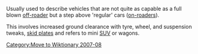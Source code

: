 [[Category:Move to Wiktionary 2007-08]]
{{Unreferenced|date=August 2007}}
{{Wikify|date=August 2007}}
Usually used to describe vehicles that are not quite as capable as a full blown [[off-roader]] but a step above 'regular' cars ([[on-roaders]]).

This involves increased ground clearance with tyre, wheel, and suspension tweaks, [[skid plates]] and refers to mini [[SUV]] or wagons.

{{stub}}